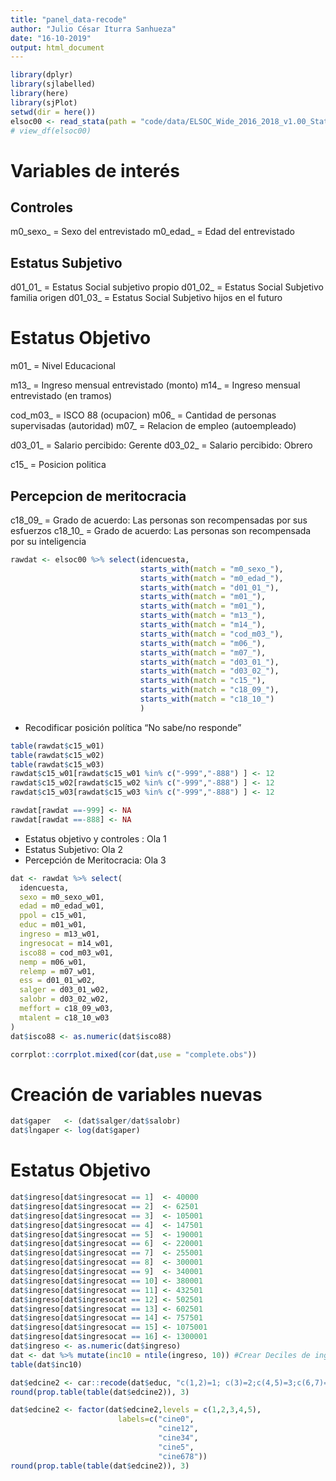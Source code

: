 ```yaml
---
title: "panel_data-recode"
author: "Julio César Iturra Sanhueza"
date: "16-10-2019"
output: html_document
---
```



```r
library(dplyr)
library(sjlabelled)
library(here)
library(sjPlot)
setwd(dir = here())
elsoc00 <- read_stata(path = "code/data/ELSOC_Wide_2016_2018_v1.00_Stata13.dta") 
# view_df(elsoc00)
```

# Variables de interés 

## Controles 
m0_sexo_ = Sexo del entrevistado
m0_edad_ = Edad del entrevistado
 
## Estatus Subjetivo 

d01_01_  = Estatus Social subjetivo propio
d01_02_  = Estatus Social Subjetivo familia origen
d01_03_  = Estatus Social Subjetivo hijos en el futuro

# Estatus Objetivo

m01_     = Nivel Educacional

m13_     = Ingreso mensual entrevistado (monto)
m14_     = Ingreso mensual entrevistado (en tramos)

cod_m03_ = ISCO 88 (ocupacion)
m06_     = Cantidad de personas supervisadas (autoridad)
m07_     = Relacion de empleo (autoempleado)

d03_01_  = Salario percibido: Gerente
d03_02_  = Salario percibido: Obrero

c15_     = Posicion politica

## Percepcion de meritocracia

c18_09_  = Grado de acuerdo: Las personas son recompensadas por sus esfuerzos
c18_10_  = Grado de acuerdo: Las personas son recompensada por su inteligencia


```r
rawdat <- elsoc00 %>% select(idencuesta, 
                             starts_with(match = "m0_sexo_"),
                             starts_with(match = "m0_edad_"),
                             starts_with(match = "d01_01_"),
                             starts_with(match = "m01_"),
                             starts_with(match = "m01_"),
                             starts_with(match = "m13_"),
                             starts_with(match = "m14_"),
                             starts_with(match = "cod_m03_"),
                             starts_with(match = "m06_"),
                             starts_with(match = "m07_"),
                             starts_with(match = "d03_01_"),
                             starts_with(match = "d03_02_"),
                             starts_with(match = "c15_"),
                             starts_with(match = "c18_09_"),
                             starts_with(match = "c18_10_")
                             )
```

* Recodificar posición política "No sabe/no responde" 

```r
table(rawdat$c15_w01)
table(rawdat$c15_w02)
table(rawdat$c15_w03)
rawdat$c15_w01[rawdat$c15_w01 %in% c("-999","-888") ] <- 12
rawdat$c15_w02[rawdat$c15_w02 %in% c("-999","-888") ] <- 12
rawdat$c15_w03[rawdat$c15_w03 %in% c("-999","-888") ] <- 12
```

```r
rawdat[rawdat ==-999] <- NA
rawdat[rawdat ==-888] <- NA
```


* Estatus objetivo y controles : Ola 1
* Estatus Subjetivo: Ola 2
* Percepción de Meritocracia: Ola 3 

```r
dat <- rawdat %>% select(
  idencuesta,
  sexo = m0_sexo_w01,
  edad = m0_edad_w01,
  ppol = c15_w01,
  educ = m01_w01,
  ingreso = m13_w01,
  ingresocat = m14_w01,
  isco88 = cod_m03_w01,
  nemp = m06_w01,
  relemp = m07_w01,
  ess = d01_01_w02,
  salger = d03_01_w02,
  salobr = d03_02_w02,
  meffort = c18_09_w03,
  mtalent = c18_10_w03
)
dat$isco88 <- as.numeric(dat$isco88)
```
                             

```r
corrplot::corrplot.mixed(cor(dat,use = "complete.obs"))
```

# Creación de variables nuevas

```r
dat$gaper   <- (dat$salger/dat$salobr)  
dat$lngaper <- log(dat$gaper)  
```

# Estatus Objetivo

```r
dat$ingreso[dat$ingresocat == 1]  <- 40000
dat$ingreso[dat$ingresocat == 2]  <- 62501
dat$ingreso[dat$ingresocat == 3]  <- 105001
dat$ingreso[dat$ingresocat == 4]  <- 147501
dat$ingreso[dat$ingresocat == 5]  <- 190001
dat$ingreso[dat$ingresocat == 6]  <- 220001
dat$ingreso[dat$ingresocat == 7]  <- 255001
dat$ingreso[dat$ingresocat == 8]  <- 300001
dat$ingreso[dat$ingresocat == 9]  <- 340001
dat$ingreso[dat$ingresocat == 10] <- 380001
dat$ingreso[dat$ingresocat == 11] <- 432501
dat$ingreso[dat$ingresocat == 12] <- 502501
dat$ingreso[dat$ingresocat == 13] <- 602501
dat$ingreso[dat$ingresocat == 14] <- 757501
dat$ingreso[dat$ingresocat == 15] <- 1075001
dat$ingreso[dat$ingresocat == 16] <- 1300001
dat$ingreso <- as.numeric(dat$ingreso)
dat <- dat %>% mutate(inc10 = ntile(ingreso, 10)) #Crear Deciles de ingreso
table(dat$inc10)
```

```r
dat$edcine2 <- car::recode(dat$educ, "c(1,2)=1; c(3)=2;c(4,5)=3;c(6,7)=4;c(8,9,10)=5")
round(prop.table(table(dat$edcine2)), 3)

dat$edcine2 <- factor(dat$edcine2,levels = c(1,2,3,4,5), 
                        labels=c("cine0",
                                 "cine12",
                                 "cine34",
                                 "cine5",
                                 "cine678"))
round(prop.table(table(dat$edcine2)), 3)
```



                             
                             